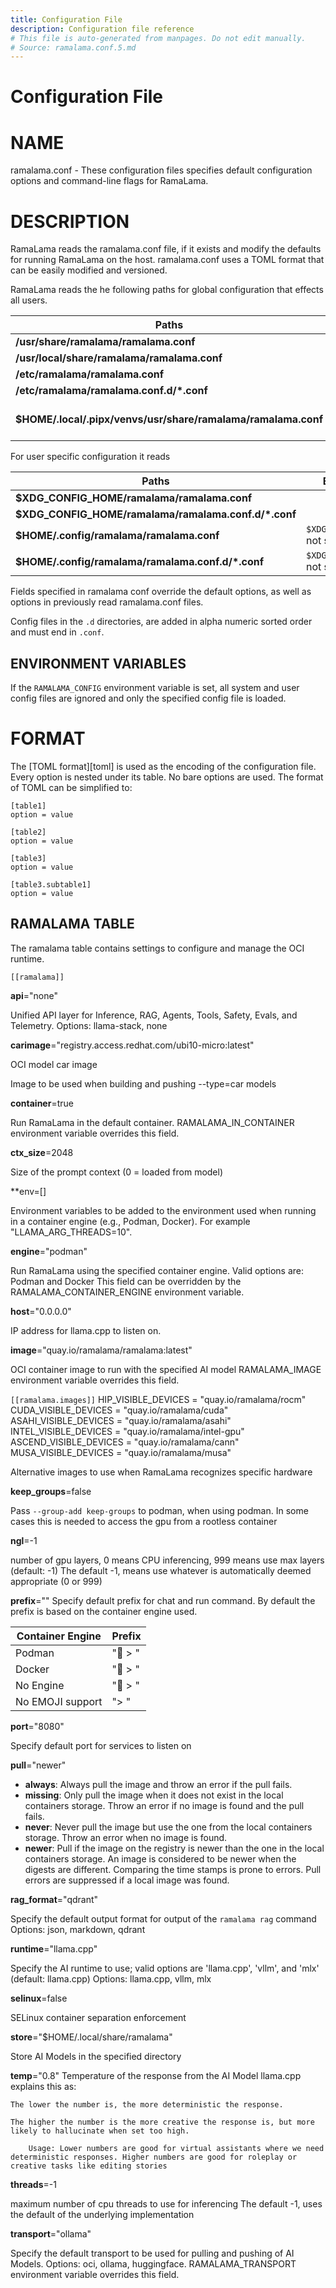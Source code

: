 ```yaml
---
title: Configuration File
description: Configuration file reference
# This file is auto-generated from manpages. Do not edit manually.
# Source: ramalama.conf.5.md
---
```


# Configuration File

# NAME
ramalama.conf - These configuration files specifies default
configuration options and command-line flags for RamaLama.

# DESCRIPTION
RamaLama reads the ramalama.conf file, if it exists
and modify the defaults for running RamaLama on the host. ramalama.conf uses
a TOML format that can be easily modified and versioned.

RamaLama reads the he following paths for global configuration that effects all users.

| Paths       | Exception |
| ----------------------------------- | ----------------------------------- |
| __/usr/share/ramalama/ramalama.conf__       | On Linux |
| __/usr/local/share/ramalama/ramalama.conf__ | On Linux |
| __/etc/ramalama/ramalama.conf__             | On Linux |
| __/etc/ramalama/ramalama.conf.d/\*.conf__   | On Linux |
| __$HOME/.local/.pipx/venvs/usr/share/ramalama/ramalama.conf__ |On pipx installed macOS  |

For user specific configuration it reads

| Paths                                       | Exception |
| -----------------------------------         | ------------------------------ |
| __$XDG_CONFIG_HOME/ramalama/ramalama.conf__           |       |
| __$XDG_CONFIG_HOME/ramalama/ramalama.conf.d/\*.conf__ |       |
| __$HOME/.config/ramalama/ramalama.conf__ | `$XDG_CONFIG_HOME` not set |
| __$HOME/.config/ramalama/ramalama.conf.d/\*.conf__ | `$XDG_CONFIG_HOME` not set |

Fields specified in ramalama conf override the default options, as well as
options in previously read ramalama.conf files.

Config files in the `.d` directories, are added in alpha numeric sorted order and must end in `.conf`.

## ENVIRONMENT VARIABLES
If the `RAMALAMA_CONFIG` environment variable is set, all system and user
config files are ignored and only the specified config file is loaded.

# FORMAT
The [TOML format][toml] is used as the encoding of the configuration file.
Every option is nested under its table. No bare options are used. The format of
TOML can be simplified to:

    [table1]
    option = value

    [table2]
    option = value

    [table3]
    option = value

    [table3.subtable1]
    option = value

## RAMALAMA TABLE
The ramalama table contains settings to configure and manage the OCI runtime.

`[[ramalama]]`

**api**="none"

Unified API layer for Inference, RAG, Agents, Tools, Safety, Evals, and Telemetry.
Options: llama-stack, none

**carimage**="registry.access.redhat.com/ubi10-micro:latest"

OCI model car image

Image to be used when building and pushing --type=car models

**container**=true

Run RamaLama in the default container.
RAMALAMA_IN_CONTAINER environment variable overrides this field.

**ctx_size**=2048

Size of the prompt context (0 = loaded from model)

**env=[]

Environment variables to be added to the environment used when running in a container engine (e.g., Podman, Docker). For example "LLAMA_ARG_THREADS=10".

**engine**="podman"

Run RamaLama using the specified container engine.
Valid options are: Podman and Docker
This field can be overridden by the RAMALAMA_CONTAINER_ENGINE environment variable.

**host**="0.0.0.0"

IP address for llama.cpp to listen on.

**image**="quay.io/ramalama/ramalama:latest"

OCI container image to run with the specified AI model
RAMALAMA_IMAGE environment variable overrides this field.

`[[ramalama.images]]`
  HIP_VISIBLE_DEVICES    = "quay.io/ramalama/rocm"
  CUDA_VISIBLE_DEVICES   = "quay.io/ramalama/cuda"
  ASAHI_VISIBLE_DEVICES  = "quay.io/ramalama/asahi"
  INTEL_VISIBLE_DEVICES  = "quay.io/ramalama/intel-gpu"
  ASCEND_VISIBLE_DEVICES = "quay.io/ramalama/cann"
  MUSA_VISIBLE_DEVICES   = "quay.io/ramalama/musa"

Alternative images to use when RamaLama recognizes specific hardware

**keep_groups**=false

Pass `--group-add keep-groups` to podman, when using podman.
In some cases this is needed to access the gpu from a rootless container

**ngl**=-1

number of gpu layers, 0 means CPU inferencing, 999 means use max layers (default: -1)
The default -1, means use whatever is automatically deemed appropriate (0 or 999)

**prefix**=""
Specify default prefix for chat and run command. By default the prefix
is based on the container engine used.

| Container Engine| Prefix  |
| --------------- | ------- |
| Podman          | "🦭 > " |
| Docker          | "🐋 > " |
| No Engine       | "🦙 > " |
| No EMOJI support| "> "    |

**port**="8080"

Specify default port for services to listen on

**pull**="newer"

- **always**: Always pull the image and throw an error if the pull fails.
- **missing**: Only pull the image when it does not exist in the local containers storage. Throw an error if no image is found and the pull fails.
- **never**: Never pull the image but use the one from the local containers storage. Throw an error when no image is found.
- **newer**: Pull if the image on the registry is newer than the one in the local containers storage. An image is considered to be newer when the digests are different. Comparing the time stamps is prone to errors. Pull errors are suppressed if a local image was found.

**rag_format**="qdrant"

Specify the default output format for output of the `ramalama rag` command
Options: json, markdown, qdrant

**runtime**="llama.cpp"

Specify the AI runtime to use; valid options are 'llama.cpp', 'vllm', and 'mlx' (default: llama.cpp)
Options: llama.cpp, vllm, mlx

**selinux**=false

SELinux container separation enforcement

**store**="$HOME/.local/share/ramalama"

Store AI Models in the specified directory

**temp**="0.8"
Temperature of the response from the AI Model
llama.cpp explains this as:

    The lower the number is, the more deterministic the response.

    The higher the number is the more creative the response is, but more likely to hallucinate when set too high.

        Usage: Lower numbers are good for virtual assistants where we need deterministic responses. Higher numbers are good for roleplay or creative tasks like editing stories

**threads**=-1

maximum number of cpu threads to use for inferencing
The default -1, uses the default of the underlying implementation

**transport**="ollama"

Specify the default transport to be used for pulling and pushing of AI Models.
Options: oci, ollama, huggingface.
RAMALAMA_TRANSPORT environment variable overrides this field.